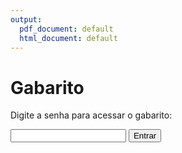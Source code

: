```yaml
---
output:
  pdf_document: default
  html_document: default
---
```


# Gabarito {.unnumbered}

<div id="conteudo-secreto" style="display:none;">
---

## Exercício 1{-}

<strong>Objetivo Principal:</strong>

Modelar a operação de um sistema de dois reservatórios hidrelétricos ao longo de 6 períodos (1 ano) para maximizar a receita anual proveniente da venda de eletricidade.

<strong>Elementos-Chave do Modelo:</strong>

<ul>
<li><b>Recursos Hídricos:</b></li>

Dois reservatórios com capacidades distintas:<br>
<ul>
<li>Reservatório 1: 3.500 quilo-acre-pés (capacidade)</li>
<li>Reservatório 2: 5.500 quilo-acre-pés (capacidade)</li>

Estoques iniciais/finais fixos:
<li>Início: R1 = 1.800 / R2 = 2.500 quilo-acre-pés</li>
<li>Final: Mesmos valores devem ser mantidos.</li>
</ul>
<br>
<li><b>Restrições Operacionais:</b></li>

Liberações mínimas por período para fins não energéticos (irrigação, navegação, etc.), fornecidas por tabela.<br>
Entradas de água por período (dados tabelados).<br>
Limite de armazenamento: Água excedente à capacidade é perdida (vertedouro).

<li><b>Geração de Energia:</b></li>

Cada quilo-acre-pé liberado gera energia fixa:<br>
R1: 310 kWh<br>
R2: 420 kWh<br>

<li><b>Mercado de Venda:</b></li>

Classe I: Compra anual com percentuais obrigatórios de entrega por período (10%, 12%, 15%, 32%, 21%, 10%).<br>
Preço: R$ 10,00 / 1.000 kWh.<br>
<strong>Classe II:</strong> Compra período a período (sem restrições).<br>
Preço: R$ 5,00 / 1.000 kWh.
</ul>
<br>
<strong>Variáveis</strong>

X<sub>ij</sub>: perda de água do reservatório i(i=1,2)no período j (j=1,2,…,6)<br>
S<sub>ij</sub>: saída de água do reservatório i (i=1,2)no período j (j=1,2,…,6)<br>
A<sub>ij</sub>: água disponível para produção no reservatório i (i=1,2) no período j (j=1,2,…,6)<br>
V<sub>cj</sub>: energia vendida para cliente classe c (c=1,2)  no período j (j=1,2,…,6)<br>
P<sub>ij</sub>: energia produzida no reservatório i (i=1,2)no período j (1,2,…,6)<br>
T<sub>j</sub>: total de energia produzida no período j (j=1,2,…,6)<br>
CI: total de venda para o cliente de classe I<br>
E<sub>ij</sub>: estoque do reservatório i(i=1,2)no período j (0,1,2,…,6)<br>

<strong>Função Objetivo</strong>

Maximizar o valor obtido pela venda para clientes de classe 1 e 2 em todos os periodos<br>
```{=tex}
\begin{equation}
  Max \quad 10\sum_{j} V_{1j} + 5\sum_{j} V_{2j}
\end{equation}
```
<strong>Restrições</strong>

<ul>
<li><b>Quantidade mínima liberada pelos reservatórios durante os períodos</b></li><br>

```{=tex}
\begin{equation}
A_{1j} ≥ 200 \qquad \forall j \\
A_{21} ≥ 304 \\
A_{22} ≥ 578 \\
A_{23} ≥ 995 \\
A_{24} ≥ 1495 \\
A_{25} ≥ 558 \\
A_{26} ≥ 392 
\end{equation}
```

<li><b>Produção de energia por reservatótio</b></li>
<li><b>Total de energia produzida por período e total vendido por clinete</b></li>
<li><b>Limite do estoque de água dentro de cada um dos reservatórios</b></li>
<li><b>Contagem do total de venda para cliente de classe I</b></li>
<li><b>Saída total de água</b></li>
<li><b>Contagem de estoque (balanço hídrico)</b></li>
<br>

<details>
<summary>Resultados Obtidos pelo <em>gusek</em></summary>
<br>
obj = 42071,45<br>
<br>
<div style="display: flex; gap:120px">
<p>V<sub>11</sub> = 409,50<br>
V<sub>12</sub> = 491,40<br>
V<sub>13</sub> = 614,25<br>
V<sub>14</sub> = 1310,4<br>
V<sub>15</sub> = 859,95<br>
V<sub>16</sub> = 409,50<br>
V<sub>21</sub> = 224,29<br>
V<sub>22</sub> = 0<br>
V<sub>23</sub> = 0<br>
V<sub>24</sub> = 0<br>
V<sub>25</sub> = 0<br>
V<sub>26</sub> = 0<br></p>
<p>P<sub>11</sub> = 243770<br>
P<sub>12</sub> = 62000<br>
P<sub>13</sub> = 97230<br>
P<sub>14</sub> = 507470<br>
P<sub>15</sub> = 62000<br>
P<sub>16</sub> = 62000<br>
P<sub>21</sub> = 390020<br>
P<sub>22</sub> = 429400<br>
P<sub>23</sub> = 517020<br>
P<sub>24</sub> = 802930<br>
P<sub>25</sub> = 797950<br>
P<sub>26</sub> = 347500<br></p>
</div>
</details>
</ul>
---

## Exercício 2{-}

<strong>Objetivo Principal:</strong>

Produzir 1 milhão de toneladas de coque metalúrgico com o menor custo possível


<strong>Desafios</strong>

Os principais desafios são:<br>
<ul>
<li>Diferença na qualidade e rendimento dos carvões;</li>
<li>Capacidade limitada das plantas;</li>
<li>Restrições contratuais e operacionais (ex: algumas plantas não aceuitam certos carvões);</li>
<li>Necessidade de balancear a produção de subprodutos e i uso de gás.</li>
</ul>

<strong>Variáveis</strong>

<ul>
<li>Quantidade de carvão de cada fonte em cada planta (Ex: E1, R1, S1, L1, etc.);</li>
<li>Gases comprados e vendidos (GAF, GCC, GCV, GCU);</li>
<li>Quantidade de coque e resíduo gerado (RDC).</li>
</ul>

<strong>Função Objetivo</strong>

Minimizar os custos totais com compra de carvão, gás e maximizar receitas com venda de resíduos e gás excedente.<br>
```{=tex}
\begin{equation}
  min Z = 80,39 * (E1 + E2 + E3) + 80,90 * (R1 + R2) + 83,93 * R3 + 80,14 * (S1 + S2 + S3) + 68,70 * (L1 + L2 + L3) + 8 * GAF + 11 * GCC - 98 * RDC - 11 * GCV 
\end{equation}
```
<strong>Restrições</strong>

<ul>
<li><b>Capacidade das plantas</b></li><br>

```{=tex}
\begin{equation}
E1 + R1 + S1 + L1 <= 900000;\\
E2 + R2 + S2 + L2 <= 700000;\\
E3 + R3 + S3 + L3 <= 300000;
\end{equation}
```

<li><b>Restrição de uso de carvão por planta</b></li>

```{=tex}
\begin{equation}
S1 + S2 + E3 + L3 = 0;\\
0.7 * L1 - 0.3 * E1 - 0.3 * R1 - 0.3 * S1 <= 0;\\
0.65 * L2 - 0.35 * E2 - 0.35 * R2 - 0.35 * S2 <= 0;\\
0.6 * S3 - 0.4 * E3 - 0.4 * R3 - 0.4 * L3 <= 0;
\end{equation}
```

<strong>Restrições de Produção</strong>

<li><b>Geração e uso do gás</b></li>

```{=tex}
\begin{equation}
GCP - GCU - GCV = 0;\\
1.08 * (E1 + E2 + E3) + 1.10 * (R1 + R2 + R3) + 1.25 * (S1 + S2 + S3) + 1.45 * (L1 + L2 + L3) - GCP = 0;
\end{equation}
```

<li><b>Produção mínima de coque metalúrgico</b></li>

```{=tex}
\begin{equation}
0.792 * E1 + 0.728 * R1 + 0.666 * S1 + 0.612 * L1 + 0.8096 * E2 + 0.736 * R2 + 0.6808 * S2 + 0.6408 * L2 + 0.8184 * E3 + 0.744 * R3 + 0.6882 * S3 + 0.648 * L3 >= 1000000;
\end{equation}
```

<li><b>Proporção de resíduos</b></li>

```{=tex}
\begin{equation}
0.088 * E1 + 0.072 * R1 + 0.074 * S1 + 0.108 * L1 + 0.0704 * E2 + 0.064 * R2 + 0.0592 * S2 + 0.0792 * L2 + 0.0616 * E3 + 0.056 * R3 + 0.0518 * S3 + 0.072 * L3 - RDC = 0;
\end{equation}
```

<strong>Equilíbrio de subprodutos</strong>

<li><b>Gás necessário para processamento do carvão</b></li>

```{=tex}
\begin{equation}
0.611 * (E1 + E2 + E3 + R1 + R2 + R3 + S1 + S2 + S3 + L1 + L2 + L3) - GCU - GCC - 0.927 * GAF = 0;
\end{equation}
```
<br>
</ul>
<details>
<summary>Resultados Obtidos pelo <em>gusek</em></summary>
<br>
E1 = 630000\\
R1 = 0\\
S1 = 0\\
L1 = 270000\\
E2 = 290825 \\
R2 = 0\\
E1 = 630000\\
R1 = 0\\
S1 = 0\\
L1 = 270000\\
E2 = 290825 \\
R2 = 0\\
GAF = 888107\\ 
GCC = 0 \\
GCP = 1613060 GCU = 0 \\
GCV = 1613060 RDC = 117477\\

Plantas utilizadas: 1 e 2 (planta 3 não foi usada)

Fontes utilizadas: EUA e Lorena

Gás produzido foi todo vendido (estratégia mais lucrativa)

Resíduo total gerado: 117.477 toneladas.

A otimização ignorou Ruhr e Saar, pois não eram vantajosos.

Planta 3 não foi usada por ser menos eficiente ou mais cara.

Estratégia favoreceu a venda do gás ao invés do uso interno, maximizando lucros.

Custo do GAF/Kth = 8/0,927 = $8,63

Preço de venda GC/Kth = $11

Lucro: $2,37
</details>
---

</div>

<div id="senha-div">
  <p>Digite a senha para acessar o gabarito:</p>
  <input type="password" id="senha-input" />
  <button onclick="verificarSenha()">Entrar</button>
  <br>
  <p id="mensagem"></p>
</div>


